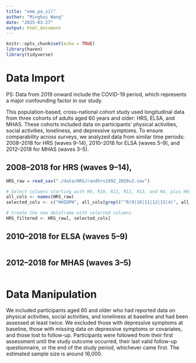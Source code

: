 ```yaml
---
title: "emm_pa_sil"
author: "Minghui Wang"
date: "2025-03-27"
output: html_document
---
```


```r
knitr::opts_chunk$set(echo = TRUE)
library(haven)
library(tidyverse)
```

# Data Import

PS: Data from 2019 onward include the COVID-19 period, which represents a major confounding factor in our study.

This population-based, cross-national cohort study used longitudinal data from three cohorts of adults aged 60 years and older: HRS, ELSA, and MHAS. These cohorts included data on participants' physical activities, social activities, loneliness, and depressive symptoms. To ensure comparability across surveys, we analyzed data from similar time periods: 2008–2018 for HRS (waves 9–14), 2010–2018 for ELSA (waves 5–9), and 2012–2018 for MHAS (waves 3–5).

## 2008–2018 for HRS (waves 9–14), 
```r
HRS_raw = read_sav("./data/HRS/randhrs1992_2020v2.sav")
```

```r

# Select columns starting with R9, R10, R11, R12, R13, and R4, plus HHIDPN
all_cols <- names(HRS_raw)
selected_cols <- c("HHIDPN", all_cols[grepl("^R(9|10|11|12|13|4)", all_cols)])

# Create the new dataframe with selected columns
HRS_filtered <- HRS_raw[, selected_cols]
```
## 2010–2018 for ELSA (waves 5–9)
```r

```

## 2012–2018 for MHAS (waves 3–5)
```r

```

# Data Manipulation
We included participants aged 60 and older who had reported data on physical activities, social activities, and loneliness at baseline and had been assessed at least twice. We excluded those with depressive symptoms at baseline, those with missing data on depressive symptoms or covariates, and those lost to follow-up. Participants were followed from their first assessment until the study outcome occurred, their last valid follow-up questionnaire, or the end of the study period, whichever came first. The estimated sample size is around 16,000.